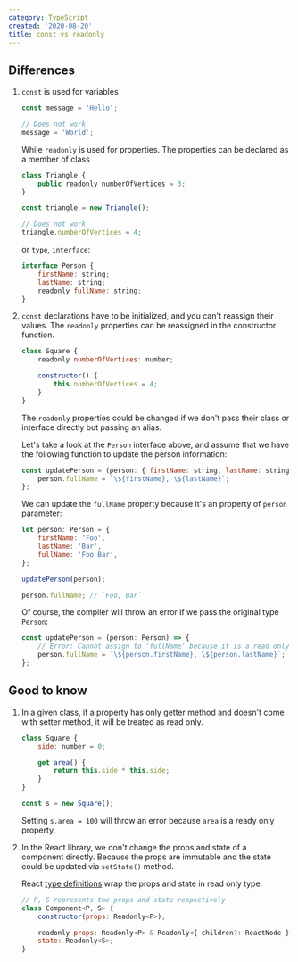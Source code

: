 ```yaml
---
category: TypeScript
created: '2020-08-20'
title: const vs readonly
---
```


## Differences

1. `const` is used for variables

    ```js
    const message = 'Hello';

    // Does not work
    message = 'World';
    ```

    While `readonly` is used for properties. The properties can be declared as a member of class

    ```js
    class Triangle {
        public readonly numberOfVertices = 3;
    }

    const triangle = new Triangle();

    // Does not work
    triangle.numberOfVertices = 4;
    ```

    or `type`, `interface`:

    ```js
    interface Person {
        firstName: string;
        lastName: string;
        readonly fullName: string;
    }
    ```

2. `const` declarations have to be initialized, and you can't reassign their values. The `readonly` properties can be reassigned in the constructor function.

    ```js
    class Square {
        readonly numberOfVertices: number;

        constructor() {
            this.numberOfVertices = 4;
        }
    }
    ```

    The `readonly` properties could be changed if we don't pass their class or interface directly but passing an alias.

    Let's take a look at the `Person` interface above, and assume that we have the following function to update the person information:

    ```js
    const updatePerson = (person: { firstName: string, lastName: string, fullName: string }) => {
        person.fullName = `\${firstName}, \${lastName}`;
    };
    ```

    We can update the `fullName` property because it's an property of `person` parameter:

    ```js
    let person: Person = {
        firstName: 'Foo',
        lastName: 'Bar',
        fullName: 'Foo Bar',
    };

    updatePerson(person);

    person.fullName; // `Foo, Bar`
    ```

    Of course, the compiler will throw an error if we pass the original type `Person`:

    ```js
    const updatePerson = (person: Person) => {
        // Error: Cannot assign to 'fullName' because it is a read only property
        person.fullName = `\${person.firstName}, \${person.lastName}`;
    };
    ```

## Good to know

1. In a given class, if a property has only getter method and doesn't come with setter method, it will be treated as read only.

    ```js
    class Square {
        side: number = 0;

        get area() {
            return this.side * this.side;
        }
    }

    const s = new Square();
    ```

    Setting `s.area = 100` will throw an error because `area` is a ready only property.

2. In the React library, we don't change the props and state of a component directly. Because the props are immutable and the state could be updated via `setState()` method.

    React [type definitions](https://github.com/DefinitelyTyped/DefinitelyTyped/blob/master/types/react/index.d.ts) wrap the props and state in read only type.

    ```js
    // P, S represents the props and state respectively
    class Component<P, S> {
        constructor(props: Readonly<P>);

        readonly props: Readonly<P> & Readonly<{ children?: ReactNode }>;
        state: Readonly<S>;
    }
    ```
